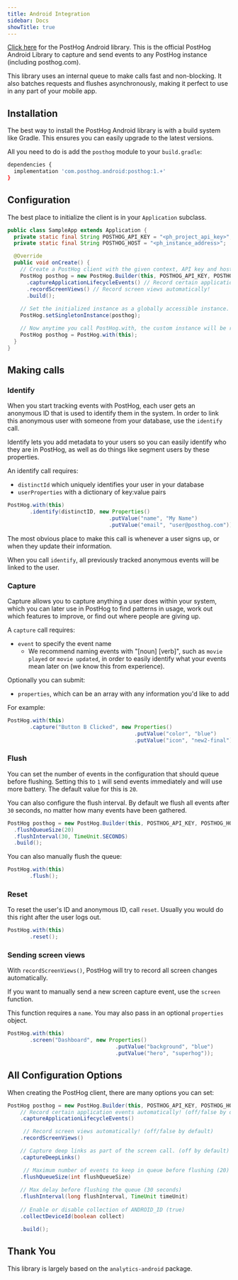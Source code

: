 ```yaml
---
title: Android Integration
sidebar: Docs
showTitle: true
---
```


[Click here](https://github.com/PostHog/posthog-android) for the PostHog Android library. This is the official PostHog Android Library 
to capture and send events to any PostHog instance (including posthog.com).

This library uses an internal queue to make calls fast and non-blocking. It also batches requests and flushes asynchronously, 
making it perfect to use in any part of your mobile app.

## Installation

The best way to install the PostHog Android library is with a build system like 
Gradle. This ensures you can easily upgrade to the latest versions. 

All you need to do is add the `posthog` module to your `build.gradle`:

```bash
dependencies {
  implementation 'com.posthog.android:posthog:1.+'
}
```

## Configuration

The best place to initialize the client is in your `Application` subclass.

```java
public class SampleApp extends Application {
  private static final String POSTHOG_API_KEY = "<ph_project_api_key>";
  private static final String POSTHOG_HOST = "<ph_instance_address>";

  @Override
  public void onCreate() {
    // Create a PostHog client with the given context, API key and host.
    PostHog posthog = new PostHog.Builder(this, POSTHOG_API_KEY, POSTHOG_HOST)
      .captureApplicationLifecycleEvents() // Record certain application events automatically!
      .recordScreenViews() // Record screen views automatically!
      .build();
    
    // Set the initialized instance as a globally accessible instance.
    PostHog.setSingletonInstance(posthog);

    // Now anytime you call PostHog.with, the custom instance will be returned.
    PostHog posthog = PostHog.with(this);
  }
}
```

## Making calls

### Identify

When you start tracking events with PostHog, each user gets an anonymous ID that is used to identify them in the system.
In order to link this anonymous user with someone from your database, use the `identify` call. 

Identify lets you add metadata to your users so you can easily identify who they are in PostHog, as well as do things 
like segment users by these properties.

An identify call requires:

* `distinctId` which uniquely identifies your user in your database
* `userProperties` with a dictionary of key:value pairs

```java
PostHog.with(this)
       .identify(distinctID, new Properties()
                                .putValue("name", "My Name")
                                .putValue("email", "user@posthog.com"));
```

The most obvious place to make this call is whenever a user signs up, or when they update their information.

When you call `identify`, all previously tracked anonymous events will be linked to the user.

### Capture

Capture allows you to capture anything a user does within your system, which you can later use in PostHog to find 
patterns in usage, work out which features to improve, or find out where people are giving up.

A `capture` call requires:

* `event` to specify the event name
  * We recommend naming events with "[noun] [verb]", such as `movie played` or `movie updated`, in order to easily identify what your events mean later on (we know this from experience).

Optionally you can submit:

* `properties`, which can be an array with any information you'd like to add

For example:

```java
PostHog.with(this)
       .capture("Button B Clicked", new Properties()
                                        .putValue("color", "blue")
                                        .putValue("icon", "new2-final"));
```

### Flush

You can set the number of events in the configuration that should queue before flushing. 
Setting this to `1` will send events immediately and will use more battery. The default value for this is `20`.

You can also configure the flush interval. By default we flush all events after `30` seconds,
no matter how many events have been gathered.

```java
PostHog posthog = new PostHog.Builder(this, POSTHOG_API_KEY, POSTHOG_HOST)
  .flushQueueSize(20)
  .flushInterval(30, TimeUnit.SECONDS)
  .build();

```

You can also manually flush the queue:

```java
PostHog.with(this)
       .flush();
```

### Reset

To reset the user's ID and anonymous ID, call `reset`. Usually you would do this right after the user logs out.

```java
PostHog.with(this)
       .reset();
```

### Sending screen views

With `recordScreenViews()`, PostHog will try to record all screen changes automatically.

If you want to manually send a new screen capture event, use the `screen` function.

This function requires a `name`. You may also pass in an optional `properties` object.

```java
PostHog.with(this)
       .screen("Dashboard", new Properties()
                                  .putValue("background", "blue")
                                  .putValue("hero", "superhog"));

```

## All Configuration Options

When creating the PostHog client, there are many options you can set:

```java
PostHog posthog = new PostHog.Builder(this, POSTHOG_API_KEY, POSTHOG_HOST)
    // Record certain application events automatically! (off/false by default)
    .captureApplicationLifecycleEvents()

     // Record screen views automatically! (off/false by default)
    .recordScreenViews()

    // Capture deep links as part of the screen call. (off by default)
    .captureDeepLinks()

     // Maximum number of events to keep in queue before flushing (20)
    .flushQueueSize(int flushQueueSize)
 
    // Max delay before flushing the queue (30 seconds)
    .flushInterval(long flushInterval, TimeUnit timeUnit)
 
    // Enable or disable collection of ANDROID_ID (true)
    .collectDeviceId(boolean collect) 

    .build();
```

## Thank You

This library is largely based on the `analytics-android` package.
